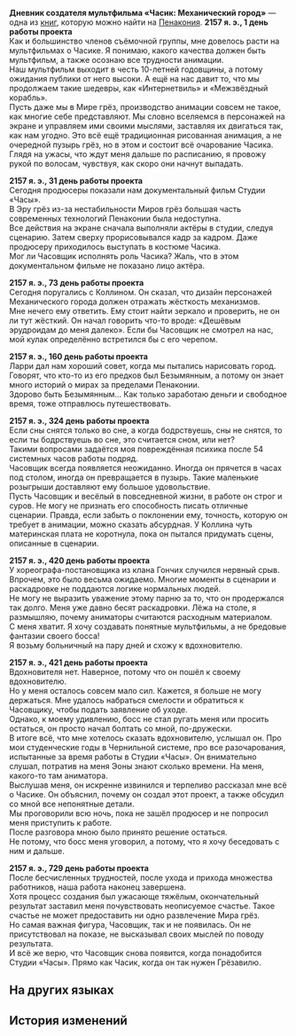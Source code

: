 {{Книга Инфобокс
|id           = 322
|Название     = Дневник создателя мультфильма «Часик: Механический город»
|Изображение  = Item Penacony Readable 1.png
|Мир          = Пенакония
|Томов        = 1
|Автор        = <!--нужно добавить-->
|Описание     = Записи мультипликатора серии мультфильмов про Часика, в которых описано, как шло производство мультфильма «Часик: Механический город».
|Том1         = {{tx}}
|Источник1    = {{tx|Отсутствует источник}}
|Персонажи    = 
|Фракции      = 
}}
'''Дневник создателя мультфильма «Часик: Механический город»''' — одна из [[Книги|книг]], которую можно найти на [[Пенакония]].
<!--
==Получение==
<gallery>
Книга НАЗВАНИЕ.png|НАЗВАНИЕ
Локация НАЗВАНИЕ.png|Расположение на карте. Ближайший пространственный якорь «[[НАЗВАНИЕ]]»
</gallery>
-->
'''2157 я. э., 1 день работы проекта'''<br />
Как и большинство членов съёмочной группы, мне довелось расти на мультфильмах о Часике. Я понимаю, какого качества должен быть мультфильм, а также осознаю все трудности анимации.<br />
Наш мультфильм выходит в честь 10-летней годовщины, а потому ожидания публики от него высоки. А ещё на нас давит то, что мы продолжаем такие шедевры, как «Интернетвиль» и «Межзвёздный корабль».<br />
Пусть даже мы в Мире грёз, производство анимации совсем не такое, как многие себе представляют. Мы словно вселяемся в персонажей на экране и управляем ими своими мыслями, заставляя их двигаться так, как нам угодно. Это всё ещё традиционная рисованная анимация, а не очередной пузырь грёз, но в этом и состоит всё очарование Часика.<br />
Глядя на ужасы, что ждут меня дальше по расписанию, я провожу рукой по волосам, чувствуя, как скоро они начнут выпадать.

'''2157 я. э., 31 день работы проекта'''<br />
Сегодня продюсеры показали нам документальный фильм Студии «Часы».<br />
В Эру грёз из-за нестабильности Миров грёз большая часть современных технологий Пенаконии была недоступна.<br />
Все действия на экране сначала выполняли актёры в студии, следуя сценарию. Затем сверху прорисовывался кадр за кадром. Даже продюсеру приходилось выступать в костюме Часика.<br />
Мог ли Часовщик исполнять роль Часика? Жаль, что в этом документальном фильме не показано лицо актёра.

'''2157 я. э., 73 день работы проекта'''<br />
Сегодня поругались с Коллином. Он сказал, что дизайн персонажей Механического города должен отражать жёсткость механизмов.<br />
Мне нечего ему ответить. Ему стоит найти зеркало и проверить, не он ли тут жёсткий. Он начал говорить что-то вроде: «Дешёвым эрудроидам до меня далеко». Если бы Часовщик не смотрел на нас, мой кулак определённо встретился бы с его черепом.

'''2157 я. э., 160 день работы проекта'''<br />
Ларри дал нам хороший совет, когда мы пытались нарисовать город. Говорят, что кто-то из его предков был Безымянным, а потому он знает много историй о мирах за пределами Пенаконии.<br />
Здорово быть Безымянным... Как только заработаю деньги и свободное время, тоже отправлюсь путешествовать.

'''2157 я. э., 324 день работы проекта'''<br />
Если сны снятся только во сне, а когда бодрствуешь, сны не снятся, то если ты бодрствуешь во сне, это считается сном, или нет?<br />
Такими вопросами задаётся моя повреждённая психика после 54 системных часов работы подряд.<br />
Часовщик всегда появляется неожиданно. Иногда он прячется в часах под столом, иногда он превращается в пузырь. Такие маленькие розыгрыши доставляют ему большое удовольствие.<br />
Пусть Часовщик и весёлый в повседневной жизни, в работе он строг и суров. Не могу не признать его способность писать отличные сценарии. Правда, если забыть о поклонении ему, точность, которую он требует в анимации, можно сказать абсурдная. У Коллина чуть материнская плата не коротнула, пока он пытался придумать сцены, описанные в сценарии.

'''2157 я. э., 420 день работы проекта'''<br />
У хореографа-постановщика из клана Гончих случился нервный срыв. Впрочем, это было весьма ожидаемо. Многие моменты в сценарии и раскадровке не поддаются логике нормальных людей.<br />
Не могу не выразить уважение этому парню за то, что он продержался так долго. Меня уже давно бесят раскадровки. Лёжа на столе, я размышляю, почему аниматоры считаются расходным материалом.<br />
С меня хватит. Я хочу создавать понятные мультфильмы, а не бредовые фантазии своего босса!<br />
Я возьму больничный на пару дней и схожу к вдохновителю.

'''2157 я. э., 421 день работы проекта'''<br />
Вдохновителя нет. Наверное, потому что он пошёл к своему вдохновителю.<br />
Но у меня осталось совсем мало сил. Кажется, я больше не могу держаться. Мне удалось набраться смелости и обратиться к Часовщику, чтобы подать заявление об уходе.<br />
Однако, к моему удивлению, босс не стал ругать меня или просить остаться, он просто начал болтать со мной, по-дружески.<br />
В итоге всё, что мне хотелось сказать вдохновителю, услышал он. Про мои студенческие годы в Чернильной системе, про все разочарования, испытанные за время работы в Студии «Часы». Он внимательно слушал, потратив на меня Эоны знают сколько времени. На меня, какого-то там аниматора.<br />
Выслушав меня, он искренне извинился и терпеливо рассказал мне всё о Часике. Он объяснил, почему он создал этот проект, а также обсудил со мной все непонятные детали.<br />
Мы проговорили всю ночь, пока не зашёл продюсер и не попросил меня приступить к работе.<br />
После разговора мною было принято решение остаться.<br />
Не потому, что босс меня уговорил, а потому, что я хочу беседовать с ним и дальше.

'''2157 я. э., 729 день работы проекта'''<br />
После бесчисленных трудностей, после ухода и прихода множества работников, наша работа наконец завершена.<br />
Хотя процесс создания был ужасающе тяжёлым, окончательный результат заставил меня почувствовать неописуемое счастье. Такое счастье не может предоставить ни одно развлечение Мира грёз.<br />
Но самая важная фигура, Часовщик, так и не появилась. Он не присутствовал на показе, не высказывал своих мыслей по поводу результата.<br />
И всё же верю, что Часовщик снова появится, когда понадобится Студии «Часы». Прямо как Часик, когда он так нужен Грёзавилю.

==На других языках==
{{На других языках
|en   = Maker's Diary about ''Mecha Town''
|zhs  = 《机械小镇》创作日志
|zht  = 《機械小鎮》創作日誌
|ja   = 『マシーンタウン』創作日誌
|ko   = ≪기계 마을≫ 창작 일지
|es   = Diario del Relojero sobre «Ciudad mecánica»
|fr   = Journal de création de ''Méca-polis''
|ru   = Дневник создателя мультфильма «Часик: Механический город»
|th   = บันทึกการสร้าง "เมืองจักรกล"
|vi   = Nhật Ký Sáng Tạo "Thị Trấn Cơ Khí"
|de   = Tagebuch des Produzenten über „Mechastadt“
|id   = Log Kreasi "Kota Mekanik"
|pt   = Diário do Criador sobre a Cidade Robô
}}

==История изменений==
{{История изменений|2.7}}
